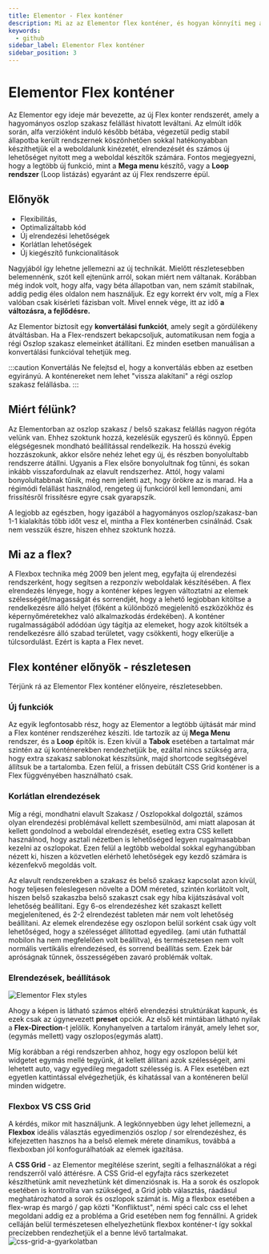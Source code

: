 ```yaml
---
title: Elementor - Flex konténer
description: Mi az az Elementor flex konténer, és hogyan könnyíti meg a weboldal elkészítését
keywords:
  - github
sidebar_label: Elementor Flex konténer
sidebar_position: 3
---
```



# Elementor Flex konténer

Az Elementor egy ideje már bevezette, az új Flex konter rendszerét, amely a hagyományos oszlop szakasz felállást hivatott leváltani. Az elmúlt idők során, alfa verzióként induló
később bétába, végezetül pedig stabil állapotba került rendszernek köszönhetően sokkal hatékonyabban készíthetjük el a weboldalunk kinézetét, elrendezését és számos
új lehetőséget nyitott meg a weboldal készítők számára. Fontos megjegyezni, hogy a legtöbb új funkció, mint a **Mega menu** készítő, vagy a **Loop rendszer** (Loop listázás) egyaránt
az új Flex rendszerre épül. 

## Előnyök

- Flexibilitás, 
- Optimalizáltabb kód
- Új elrendezési lehetőségek
- Korlátlan lehetőségek
- Új kiegészítő funkcionalitások

Nagyjából így lehetne jellemezni az új technikát. Mielőtt részletesebben belemennénk, szót kell ejtenünk arról, sokan miért nem váltanak. 
Korábban még indok volt, hogy alfa, vagy béta állapotban van, nem számít stabilnak, addig pedig éles oldalon nem használjuk. Ez egy korrekt érv volt, míg a Flex
valóban csak kisérleti fázisban volt. Mivel ennek vége, itt az idő **a változásra, a fejlődésre.**

Az Elementor biztosít egy **konvertálási funkciót**, amely segít a gördülékeny átváltásban. Ha a Flex-rendszert bekapcsoljuk, automatikusan nem fogja a régi Oszlop szakasz 
elemeinket átállítani. Ez minden esetben manuálisan a konvertálási funkcióval tehetjük meg. 

:::caution Konvertálás
Ne felejtsd el, hogy a konvertálás ebben az esetben egyirányú. A konténereket nem lehet "vissza alakítani" a régi oszlop szakasz felállásba.
:::

## Miért félünk?

Az Elementorban az oszlop szakasz / belső szakasz felállás nagyon régóta velünk van. Ehhez szoktunk hozzá, kezelésük egyszerű és könnyű. Éppen elégségesnek mondható beállítással
rendelkezik. Ha hosszú évekig hozzászokunk, akkor elsőre nehéz lehet egy új, és részben bonyolultabb rendszerre átállni. Ugyanis a Flex elsőre bonyolultnak fog tűnni, és sokan 
inkább visszafordulnak az elavult rendszerhez. Attól, hogy valami bonyolultabbnak tűnik, még nem jelenti azt, hogy örökre az is marad. Ha a régimódi felállást használod, 
rengeteg új funkcióról kell lemondani, ami frissítésről frissítésre egyre csak gyarapszik. 

A legjobb az egészben, hogy igazából a hagyományos oszlop/szakasz-ban 1-1 kialakítás több időt vesz el, mintha a Flex konténerben csinálnád. Csak nem vesszük észre, hiszen ehhez szoktunk hozzá.

## Mi az a flex?

A Flexbox technika még 2009 ben jelent meg, egyfajta új elrendezési rendszerként, hogy segítsen a rezponzív weboldalak készítésében.
A flex elrendezés lényege, hogy a konténer képes legyen változtatni az elemek szélességét/magasságát és sorrendjét, hogy a lehető legjobban kitöltse a rendelkezésre 
álló helyet (főként a különböző megjelenítő eszközökhöz és képernyőméretekhez való alkalmazkodás érdekében). A konténer rugalmasságából adódóan úgy tágítja az elemeket, 
hogy azok kitöltsék a rendelkezésre álló szabad területet, vagy csökkenti, hogy elkerülje a túlcsordulást. Ezért is kapta a Flex nevet.


## Flex konténer előnyök - részletesen
Térjünk rá az Elementor Flex konténer előnyeire, részletesebben.



### Új funkciók

Az egyik legfontosabb rész, hogy az Elementor a legtöbb újítását már mind a Flex konténer rendszeréhez készíti. Ide tartozik az új **Mega Menu** rendszer,
és a **Loop** építők is. Ezen kívül a **Tabok** esetében a tartalmat már szintén az új konténerekben rendezhetjük be, ezáltal nincs szükség arra, hogy extra szakasz sablonokat
készítsünk, majd shortcode segítségével állítsuk be a tartalomba. Ezen felül, a frissen debütált CSS Grid konténer is a Flex függvényében használható csak.


### Korlátlan elrendezések

Míg a régi, mondhatni elavult Szakasz / Oszlopokkal dolgoztál, számos olyan elrendezési problémával kellett szembesülnöd, ami miatt alaposan át kellett
gondolnod a weboldal elrendezését, esetleg extra CSS kellett használnod, hogy asztali nézetben is lehetőséged legyen rugalmasabban kezelni az oszlopokat. Ezen felül
a legtöbb weboldal sokkal egyhangúbban nézett ki, hiszen a közvetlen elérhető lehetőségek egy kezdő számára is kézenfekvő megoldás volt. 

Az elavult rendszerekben a szakasz és belső szakasz kapcsolat azon kívül, hogy teljesen feleslegesen növelte a DOM méreted, szintén korlátolt volt, hiszen
belső szakaszba belső szakaszt csak egy hiba kijátszásával volt lehetőség beállítani. Egy 6-os elrendezéshez két szakaszt kellett megjelenítened, és 2-2 elrendezést tableten
már nem volt lehetőség beállítani. Az elemek elrendezése egy oszlopon belül sorként csak úgy volt lehetőséged, hogy a szélességet állítottad egyedileg. (ami után futhattál 
mobilon ha nem megfelelően volt beállítva), és természetesen nem volt normális vertikális elrendezésed, és sorrend beállítás sem. Ezek bár apróságnak tűnnek, összességében
zavaró problémák voltak. 

### Elrendezések, beállítások

<BrowserWindow url="https://peldaweboldal.hu">
  <img src="/img/flexstyles.png" alt="Elementor Flex styles"></img>
</BrowserWindow>

Ahogy a képen is látható számos eltérő elrendezési struktúrákat kapunk, és ezek csak az úgynevezett **preset** opciók. Az első két mintában látható nyilak a **Flex-Direction**-t jelölik.
Konyhanyelven a tartalom irányát, amely lehet sor,(egymás mellett) vagy oszlopos(egymás alatt).

Míg korábban a régi rendszerben ahhoz, hogy egy oszlopon belül két widgetet egymás mellé tegyünk, át kellett állítani azok szélességeit, ami lehetett auto,
vagy egyedileg megadott szélesség is. A Flex esetében ezt egyetlen kattintással elvégezhetjük, és kihatással van a konténeren belül minden widgetre.

### Flexbox VS CSS Grid 

A kérdés, mikor mit használjunk. A legkönnyebben úgy lehet jellemezni, a **Flexbox** ideális választás egyedimenziós oszlop / sor elrendezéshez, és kifejezetten hasznos ha a belső
elemek mérete dinamikus, továbbá a flexboxban jól konfogurálhatóak az elemek igazítása.

A **CSS Grid** - az Elementor megítélése szerint, segíti a felhasználókat a régi rendszerről való áttérésre. A CSS Grid-el egyfajta rács szerkezetet készíthetünk amit nevezhetünk két dimenziósnak is.
Ha a sorok és oszlopok esetében is kontrollra van szükséged, a Grid jobb választás, ráadásul meghatározhatod a sorok és oszlopok számát is. Míg a flexbox esetében a flex-wrap és margó / gap közti "Konfliktust", némi spéci calc css el lehet megoldani
addig ez a probléma a Grid esetében nem fog fennállni. A gridek celláján belül természetesen elhelyezhetünk flexbox konténer-t így sokkal precízebben rendezhetjük el a benne lévő tartalmakat.
<BrowserWindow url="https://peldaweboldal.hu">
  <img src="/img/cssgridgyakorlatban.png" alt="css-grid-a-gyarkolatban"></img>
</BrowserWindow>

